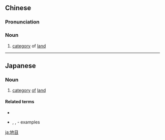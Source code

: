 ==Chinese==
{{zh-forms}}

===Pronunciation===
{{zh-pron
|m=dìmù
|cat=n
}}

===Noun===
{{zh-noun}}

# [[category]] of [[land]]

----

==Japanese==
{{ja-kanjitab|ち|もく|yomi=o}}

===Noun===
{{ja-noun|ちもく}}

# [[category]] [[of]] [[land]]

====Related terms====
* {{l|ja|登記}}
* {{l|ja|宅地}}, {{l|ja|田}}, {{l|ja|畑}} - examples

[[ja:地目]]